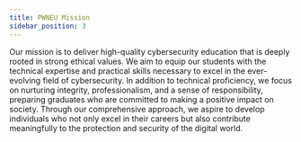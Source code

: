 ```yaml
---
title: PWNEU Mission
sidebar_position: 3
---
```


Our mission is to deliver high-quality cybersecurity education that is deeply rooted in strong ethical values. We aim to equip our students with the technical expertise and practical skills necessary to excel in the ever-evolving field of cybersecurity. In addition to technical proficiency, we focus on nurturing integrity, professionalism, and a sense of responsibility, preparing graduates who are committed to making a positive impact on society. Through our comprehensive approach, we aspire to develop individuals who not only excel in their careers but also contribute meaningfully to the protection and security of the digital world.
